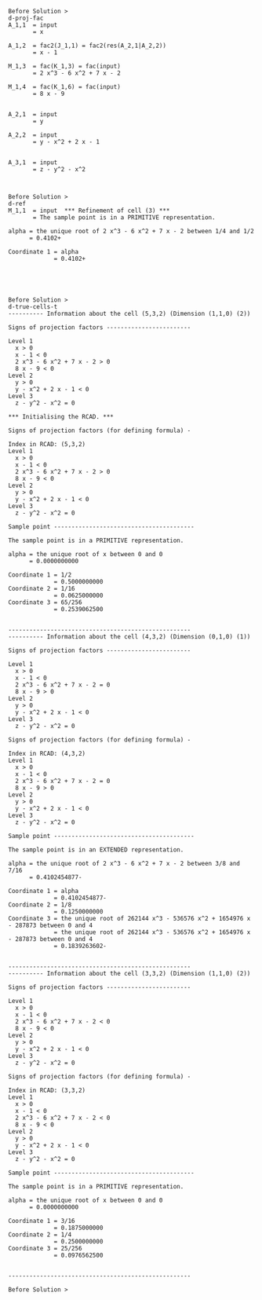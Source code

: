 ``` test-qanm-3-alg
Before Solution >
d-proj-fac
A_1,1  = input
       = x

A_1,2  = fac2(J_1,1) = fac2(res(A_2,1|A_2,2))
       = x - 1

M_1,3  = fac(K_1,3) = fac(input)
       = 2 x^3 - 6 x^2 + 7 x - 2

M_1,4  = fac(K_1,6) = fac(input)
       = 8 x - 9


A_2,1  = input
       = y

A_2,2  = input
       = y - x^2 + 2 x - 1


A_3,1  = input
       = z - y^2 - x^2



Before Solution >
d-ref
M_1,1  = input  *** Refinement of cell (3) ***
       = The sample point is in a PRIMITIVE representation.

alpha = the unique root of 2 x^3 - 6 x^2 + 7 x - 2 between 1/4 and 1/2
      = 0.4102+

Coordinate 1 = alpha
             = 0.4102+





Before Solution >
d-true-cells-t
---------- Information about the cell (5,3,2) (Dimension (1,1,0) (2))

Signs of projection factors ------------------------

Level 1
  x > 0
  x - 1 < 0
  2 x^3 - 6 x^2 + 7 x - 2 > 0
  8 x - 9 < 0
Level 2
  y > 0
  y - x^2 + 2 x - 1 < 0
Level 3
  z - y^2 - x^2 = 0

*** Initialising the RCAD. ***

Signs of projection factors (for defining formula) -

Index in RCAD: (5,3,2)
Level 1
  x > 0
  x - 1 < 0
  2 x^3 - 6 x^2 + 7 x - 2 > 0
  8 x - 9 < 0
Level 2
  y > 0
  y - x^2 + 2 x - 1 < 0
Level 3
  z - y^2 - x^2 = 0

Sample point ----------------------------------------

The sample point is in a PRIMITIVE representation.

alpha = the unique root of x between 0 and 0
      = 0.0000000000

Coordinate 1 = 1/2
             = 0.5000000000
Coordinate 2 = 1/16
             = 0.0625000000
Coordinate 3 = 65/256
             = 0.2539062500


----------------------------------------------------
---------- Information about the cell (4,3,2) (Dimension (0,1,0) (1))

Signs of projection factors ------------------------

Level 1
  x > 0
  x - 1 < 0
  2 x^3 - 6 x^2 + 7 x - 2 = 0
  8 x - 9 > 0
Level 2
  y > 0
  y - x^2 + 2 x - 1 < 0
Level 3
  z - y^2 - x^2 = 0

Signs of projection factors (for defining formula) -

Index in RCAD: (4,3,2)
Level 1
  x > 0
  x - 1 < 0
  2 x^3 - 6 x^2 + 7 x - 2 = 0
  8 x - 9 > 0
Level 2
  y > 0
  y - x^2 + 2 x - 1 < 0
Level 3
  z - y^2 - x^2 = 0

Sample point ----------------------------------------

The sample point is in an EXTENDED representation.

alpha = the unique root of 2 x^3 - 6 x^2 + 7 x - 2 between 3/8 and 7/16
      = 0.4102454877-

Coordinate 1 = alpha
             = 0.4102454877-
Coordinate 2 = 1/8
             = 0.1250000000
Coordinate 3 = the unique root of 262144 x^3 - 536576 x^2 + 1654976 x - 287873 between 0 and 4
             = the unique root of 262144 x^3 - 536576 x^2 + 1654976 x - 287873 between 0 and 4
             = 0.1839263602-


----------------------------------------------------
---------- Information about the cell (3,3,2) (Dimension (1,1,0) (2))

Signs of projection factors ------------------------

Level 1
  x > 0
  x - 1 < 0
  2 x^3 - 6 x^2 + 7 x - 2 < 0
  8 x - 9 < 0
Level 2
  y > 0
  y - x^2 + 2 x - 1 < 0
Level 3
  z - y^2 - x^2 = 0

Signs of projection factors (for defining formula) -

Index in RCAD: (3,3,2)
Level 1
  x > 0
  x - 1 < 0
  2 x^3 - 6 x^2 + 7 x - 2 < 0
  8 x - 9 < 0
Level 2
  y > 0
  y - x^2 + 2 x - 1 < 0
Level 3
  z - y^2 - x^2 = 0

Sample point ----------------------------------------

The sample point is in a PRIMITIVE representation.

alpha = the unique root of x between 0 and 0
      = 0.0000000000

Coordinate 1 = 3/16
             = 0.1875000000
Coordinate 2 = 1/4
             = 0.2500000000
Coordinate 3 = 25/256
             = 0.0976562500


----------------------------------------------------

Before Solution >
```
